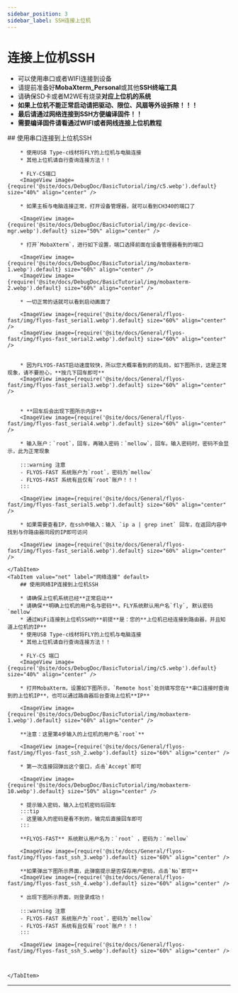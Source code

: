 ```yaml
---
sidebar_position: 3
sidebar_label: SSH连接上位机
---
```


# 连接上位机SSH

* 可以使用串口或者WIFI连接到设备
* 请提前准备好**MobaXterm_Personal**或其他**SSH终端工具**
* 请确保SD卡或者M2WE有烧录**对应上位机的系统**
* **如果上位机不能正常启动请把驱动、限位、风扇等外设拆除！！！**
* **最后请通过网络连接到SSH方便编译固件！！**
* **需要编译固件请看通过WIFI或者网线连接上位机教程**

<Tabs>
    <TabItem value="serial" label="串口连接" default>
        ## 使用串口连接到上位机SSH

        * 使用USB Type-c线材将FLY的上位机与电脑连接
        * 其他上位机请自行查询连接方法！！

        * FLY-C5端口
        <ImageView image={require('@site/docs/DebugDoc/BasicTutorial/img/c5.webp').default} size="40%" align="center" />

        * 如果主板与电脑连接正常，打开设备管理器，就可以看到CH340的端口了

        <ImageView image={require('@site/docs/DebugDoc/BasicTutorial/img/pc-device-mgr.webp').default} size="50%" align="center" />

        * 打开`MobaXterm`，进行如下设置，端口选择前面在设备管理器看到的端口

        <ImageView image={require('@site/docs/DebugDoc/BasicTutorial/img/mobaxterm-1.webp').default} size="60%" align="center" />
        <ImageView image={require('@site/docs/DebugDoc/BasicTutorial/img/mobaxterm-2.webp').default} size="60%" align="center" />

        * 一切正常的话就可以看到启动画面了

        <ImageView image={require('@site/docs/General/flyos-fast/img/flyos-fast_serial1.webp').default} size="60%" align="center" />  
        <ImageView image={require('@site/docs/General/flyos-fast/img/flyos-fast_serial2.webp').default} size="60%" align="center" />


        * 因为FLYOS-FAST启动速度较快，所以您大概率看到的的乱码，如下图所示，这是正常现象，请不要担心，**按几下回车即可**
        <ImageView image={require('@site/docs/General/flyos-fast/img/flyos-fast_serial3.webp').default} size="60%" align="center" />


        * **回车后会出现下图所示内容**
        <ImageView image={require('@site/docs/General/flyos-fast/img/flyos-fast_serial4.webp').default} size="60%" align="center" />

        * 输入账户：`root`，回车，再输入密码：`mellow`，回车。输入密码时，密码不会显示，此为正常现象  

        :::warning 注意 
        - FLYOS-FAST 系统账户为`root`，密码为`mellow`
        - FLYOS-FAST 系统有且仅有`root`账户！！！
        :::

        <ImageView image={require('@site/docs/General/flyos-fast/img/flyos-fast_serial5.webp').default} size="60%" align="center" />

        * 如果需要查看IP，在ssh中输入：输入 `ip a | grep inet` 回车，在返回内容中找到与你路由器同段的IP即可访问

        <ImageView image={require('@site/docs/General/flyos-fast/img/flyos-fast_serial6.webp').default} size="60%" align="center" />

    </TabItem>
    <TabItem value="net" label="网络连接" default>
        ## 使用网络IP连接到上位机SSH

        * 请确保上位机系统已经**正常启动**
        * 请确保**明确上位机的用户名与密码**。FLY系统默认用户名`fly`, 默认密码`mellow`
        * 通过WiFi连接到上位机SSH的**前提**是：您的**上位机已经连接到路由器，并且知道上位机的IP**  
        * 使用USB Type-c线材将FLY的上位机与电脑连接
        * 其他上位机请自行查询连接方法！！

        * FLY-C5 端口
        <ImageView image={require('@site/docs/DebugDoc/BasicTutorial/img/c5.webp').default} size="40%" align="center" />

        * 打开MobaXterm，设置如下图所示，`Remote host`处则填写您在**串口连接时查询到的上位机IP**，也可以通过路由器后台查询上位机**IP**

        <ImageView image={require('@site/docs/DebugDoc/BasicTutorial/img/mobaxterm-1.webp').default} size="60%" align="center" />

        **注意：这里第4步输入的上位机的用户名`root`**

        <ImageView image={require('@site/docs/General/flyos-fast/img/flyos-fast_ssh_2.webp').default} size="60%" align="center" />

        * 第一次连接回弹出这个窗口，点击`Accept`即可

        <ImageView image={require('@site/docs/DebugDoc/BasicTutorial/img/mobaxterm-10.webp').default} size="50%" align="center" />

        * 提示输入密码，输入上位机密码后回车
        :::tip
        - 这里输入的密码是看不到的，输完后直接回车即可
        :::
        
        **FLYOS-FAST** 系统默认用户名为：`root` ，密码为：`mellow`

        <ImageView image={require('@site/docs/General/flyos-fast/img/flyos-fast_ssh_3.webp').default} size="60%" align="center" />

        **如果弹出下图所示界面，此弹窗提示是否保存用户密码，点击`No`即可**
        <ImageView image={require('@site/docs/General/flyos-fast/img/flyos-fast_ssh_4.webp').default} size="60%" align="center" />

        * 出现下图所示界面，则登录成功！

        :::warning 注意 
        - FLYOS-FAST 系统账户为`root`，密码为`mellow`
        - FLYOS-FAST 系统有且仅有`root`账户！！！
        :::

        <ImageView image={require('@site/docs/General/flyos-fast/img/flyos-fast_ssh_5.webp').default} size="60%" align="center" />



    </TabItem>
</Tabs>

----
